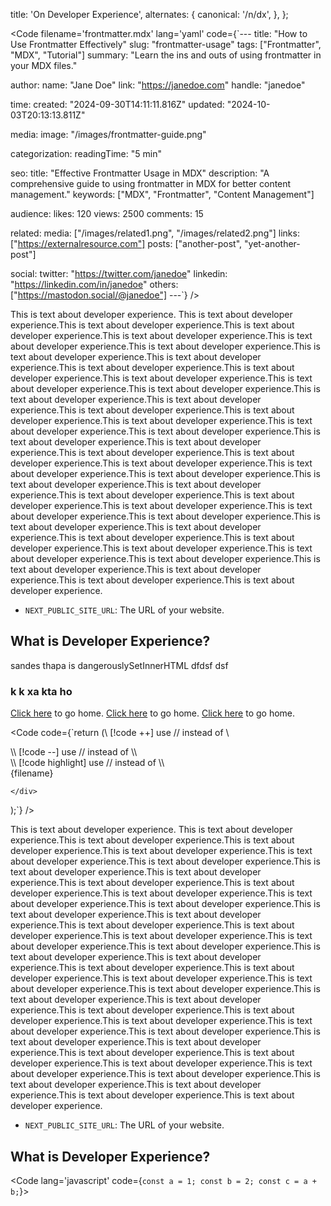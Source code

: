 
  title: 'On Developer Experience',
  alternates: {
    canonical: '/n/dx',
  },
};

<Code
  filename='frontmatter.mdx'
  lang='yaml'
  code={`---
title: "How to Use Frontmatter Effectively"
slug: "frontmatter-usage"
tags: ["Frontmatter", "MDX", "Tutorial"]
summary: "Learn the ins and outs of using frontmatter in your MDX files."
 
author:
  name: "Jane Doe"
  link: "https://janedoe.com"
  handle: "janedoe"
 
time:
  created: "2024-09-30T14:11:11.816Z"
  updated: "2024-10-03T20:13:13.811Z"
 
media:
  image: "/images/frontmatter-guide.png"
 
categorization:
  readingTime: "5 min"
 
seo:
  title: "Effective Frontmatter Usage in MDX"
  description: "A comprehensive guide to using frontmatter in MDX for better content management."
  keywords: ["MDX", "Frontmatter", "Content Management"]
 
audience:
  likes: 120
  views: 2500
  comments: 15
 
related:
  media: ["/images/related1.png", "/images/related2.png"]
  links: ["https://externalresource.com"]
  posts: ["another-post", "yet-another-post"]
 
social:
  twitter: "https://twitter.com/janedoe"
  linkedin: "https://linkedin.com/in/janedoe"
  others: ["https://mastodon.social/@janedoe"]
---`}
/>

This is text about developer experience. This is text about developer experience.This is text about developer experience.This is text about developer experience.This is text about developer experience.This is text about developer experience.This is text about developer experience.This is text about developer experience.This is text about developer experience.This is text about developer experience.This is text about developer experience.This is text about developer experience.This is text about developer experience.This is text about developer experience.This is text about developer experience.This is text about developer experience.This is text about developer experience.This is text about developer experience.This is text about developer experience.This is text about developer experience.This is text about developer experience.This is text about developer experience.This is text about developer experience.This is text about developer experience.This is text about developer experience.This is text about developer experience.This is text about developer experience.This is text about developer experience.This is text about developer experience.This is text about developer experience.This is text about developer experience.This is text about developer experience.This is text about developer experience.This is text about developer experience.This is text about developer experience.This is text about developer experience.This is text about developer experience.This is text about developer experience.This is text about developer experience.This is text about developer experience.This is text about developer experience.This is text about developer experience.This is text about developer experience.This is text about developer experience.This is text about developer experience.This is text about developer experience.

- `NEXT_PUBLIC_SITE_URL`: The URL of your website.

## What is Developer Experience?

sandes thapa is dangerouslySetInnerHTML dfdsf dsf

### k k xa kta ho

[Click here](/) to go home.
[Click here](https://www.michael.fm/kanon/tanjiblocks-startup-pivot) to go home.
[Click here](#what-is-developer-experience?) to go home.

<Code
  code={`return (\\ [!code ++] use // instead of \\
  <div className="rounded-lg bg-gradient-to-r
   from-sky-300 to-sky-500 p-4 !pr-0 md:p-8 lg:p-12 [&>pre]:rounded-none max-w-xl">
   \\ [!code --] use // instead of \\
    <div className="overflow-hidden rounded-s-lg">
    \\ [!code highlight] use // instead of \\
      <div className="flex items-center justify-between bg-gradient-to-r
       from-neutral-900 to-neutral-800 py-2 pl-2 pr-4 text-sm">
        <span className="-mb-[calc(0.5rem+2px)] rounded-t-lg border-2
         border-white/5 border-b-neutral-700 bg-neutral-800 px-4 py-2 ">
          {filename}
        </span>
      </div>
     
    </div>
  </div>
);`}
/>

This is text about developer experience. This is text about developer experience.This is text about developer experience.This is text about developer experience.This is text about developer experience.This is text about developer experience.This is text about developer experience.This is text about developer experience.This is text about developer experience.This is text about developer experience.This is text about developer experience.This is text about developer experience.This is text about developer experience.This is text about developer experience.This is text about developer experience.This is text about developer experience.This is text about developer experience.This is text about developer experience.This is text about developer experience.This is text about developer experience.This is text about developer experience.This is text about developer experience.This is text about developer experience.This is text about developer experience.This is text about developer experience.This is text about developer experience.This is text about developer experience.This is text about developer experience.This is text about developer experience.This is text about developer experience.This is text about developer experience.This is text about developer experience.This is text about developer experience.This is text about developer experience.This is text about developer experience.This is text about developer experience.This is text about developer experience.This is text about developer experience.This is text about developer experience.This is text about developer experience.This is text about developer experience.This is text about developer experience.This is text about developer experience.This is text about developer experience.This is text about developer experience.This is text about developer experience.

- `NEXT_PUBLIC_SITE_URL`: The URL of your website.

## What is Developer Experience?

<Code lang='javascript' code={`const a = 1; const b = 2; const c = a + b;`}></Code>
